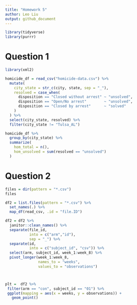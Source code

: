 ```yaml
---
title: "Homework 5"
author: Leo Liu
output: github_document
---
```


```r
library(tidyverse)
library(purrr)
```


# Question 1

```r
library(xml2)

homicide_df = read_csv("homicide-data.csv") %>% 
  mutate(
    city_state = str_c(city, state, sep = "_"),
    resolved = case_when(
      disposition == "Closed without arrest" ~ "unsolved",
      disposition == "Open/No arrest"        ~ "unsolved",
      disposition == "Closed by arrest"      ~ "solved"
    )
  ) %>% 
  select(city_state, resolved) %>% 
  filter(city_state != "Tulsa_AL")
```

```r
homicide_df %>% 
  group_by(city_state) %>% 
  summarize(
    hom_total = n(),
    hom_unsolved = sum(resolved == "unsolved")
  )
```


# Question 2

```r
files = dir(pattern = "*.csv")
files
```


```r
df2 = list.files(pattern = "*.csv") %>% 
  set_names(.) %>% 
  map_df(read_csv, .id = "file.ID")

df2 = df2 %>% 
  janitor::clean_names() %>% 
  separate(file_id,
           into = c("arm","id"),
           sep = "_") %>% 
  separate(id,
           into = c("subject_id", "csv")) %>% 
  select(arm, subject_id, week_1:week_8) %>% 
  pivot_longer(week_1:week_8,
               names_to = "weeks",
               values_to = "observations")



plt =  df2 %>% 
 filter(arm == "con", subject_id == "01") %>% 
 ggplot(mapping = aes(x = weeks, y = observations)) +
   geom_point()
```

